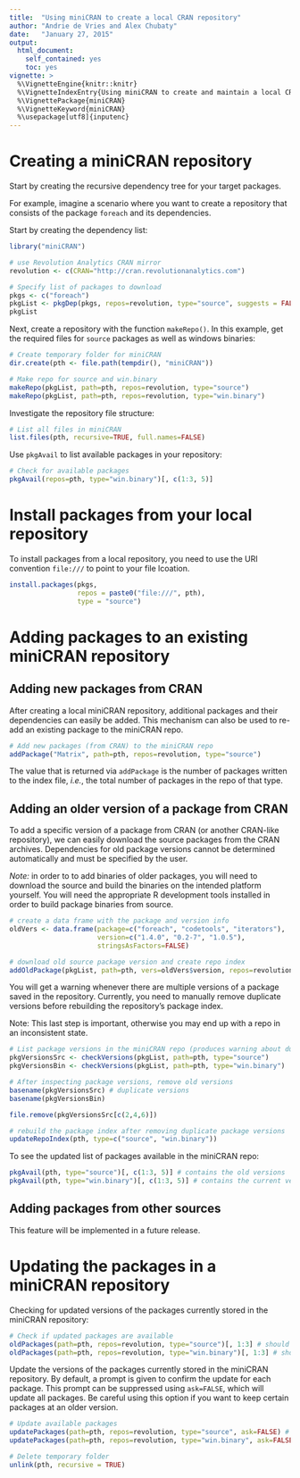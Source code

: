 ```yaml
---
title:  "Using miniCRAN to create a local CRAN repository"
author: "Andrie de Vries and Alex Chubaty"
date:   "January 27, 2015"
output:
  html_document:
    self_contained: yes
    toc: yes
vignette: >
  %\VignetteEngine{knitr::knitr}
  %\VignetteIndexEntry{Using miniCRAN to create and maintain a local CRAN repository}
  %\VignettePackage{miniCRAN}
  %\VignetteKeyword{miniCRAN}
  %\usepackage[utf8]{inputenc}
---
```


# Creating a miniCRAN repository

Start by creating the recursive dependency tree for your target packages.

For example, imagine a scenario where you want to create a repository that consists of the package `foreach` and its dependencies.
 
Start by creating the dependency list:

```r
library("miniCRAN")

# use Revolution Analytics CRAN mirror
revolution <- c(CRAN="http://cran.revolutionanalytics.com")

# Specify list of packages to download
pkgs <- c("foreach")
pkgList <- pkgDep(pkgs, repos=revolution, type="source", suggests = FALSE, )
pkgList
```

Next, create a repository with the function `makeRepo()`.  In this example, get the required files for `source` packages as well as windows binaries:

```r
# Create temporary folder for miniCRAN
dir.create(pth <- file.path(tempdir(), "miniCRAN"))

# Make repo for source and win.binary
makeRepo(pkgList, path=pth, repos=revolution, type="source")
makeRepo(pkgList, path=pth, repos=revolution, type="win.binary")
```


Investigate the repository file structure:

```r
# List all files in miniCRAN
list.files(pth, recursive=TRUE, full.names=FALSE)
```


Use `pkgAvail` to list available packages in your repository:

```r
# Check for available packages
pkgAvail(repos=pth, type="win.binary")[, c(1:3, 5)]
```

# Install packages from your local repository

To install packages from a local repository, you need to use the URI convention `file:///` to point to your file lcoation.

```r
install.packages(pkgs, 
                 repos = paste0("file:///", pth),
                 type = "source")
```


# Adding packages to an existing miniCRAN repository

## Adding new packages from CRAN

After creating a local miniCRAN repository, additional packages and their dependencies can easily be added. This mechanism can also be used to re-add an existing package to the miniCRAN repo.

```r
# Add new packages (from CRAN) to the miniCRAN repo
addPackage("Matrix", path=pth, repos=revolution, type="source")
```

The value that is returned via `addPackage` is the number of packages written to the index file, *i.e.*, the total number of packages in the repo of that type.

## Adding an older version of a package from CRAN

To add a specific version of a package from CRAN (or another CRAN-like repository), we can easily download the source packages from the CRAN archives. Dependencies for old package versions cannot be determined automatically and must be specified by the user.

*Note:* in order to to add binaries of older packages, you will need to download the source and build the binaries on the intended platform yourself. You will need the appropriate R development tools installed in order to build package binaries from source.

```r
# create a data frame with the package and version info
oldVers <- data.frame(package=c("foreach", "codetools", "iterators"),
                      version=c("1.4.0", "0.2-7", "1.0.5"),
                      stringsAsFactors=FALSE)

# download old source package version and create repo index
addOldPackage(pkgList, path=pth, vers=oldVers$version, repos=revolution, type="source")
```

You will get a warning whenever there are multiple versions of a package saved in the repository. Currently, you need to manually remove duplicate versions before rebuilding the repository's package index.

Note: This last step is important, otherwise you may end up with a repo in an inconsistent state.

```r
# List package versions in the miniCRAN repo (produces warning about duplicates)
pkgVersionsSrc <- checkVersions(pkgList, path=pth, type="source")
pkgVersionsBin <- checkVersions(pkgList, path=pth, type="win.binary")

# After inspecting package versions, remove old versions
basename(pkgVersionsSrc) # duplicate versions
basename(pkgVersionsBin)

file.remove(pkgVersionsSrc[c(2,4,6)])

# rebuild the package index after removing duplicate package versions
updateRepoIndex(pth, type=c("source", "win.binary"))
```

To see the updated list of packages available in the miniCRAN repo:

```r
pkgAvail(pth, type="source")[, c(1:3, 5)] # contains the old versions
pkgAvail(pth, type="win.binary")[, c(1:3, 5)] # contains the current versions
```



## Adding packages from other sources

This feature will be implemented in a future release.


# Updating the packages in a miniCRAN repository

Checking for updated versions of the packages currently stored in the miniCRAN repository:

```r
# Check if updated packages are available
oldPackages(path=pth, repos=revolution, type="source")[, 1:3] # should need update
oldPackages(path=pth, repos=revolution, type="win.binary")[, 1:3] # should be current
```


Update the versions of the packages currently stored in the miniCRAN repository. By default, a prompt is given to confirm the update for each package. This prompt can be suppressed using `ask=FALSE`, which will update all packages. Be careful using this option if you want to keep certain packages at an older version.

```r
# Update available packages
updatePackages(path=pth, repos=revolution, type="source", ask=FALSE) # should need update
updatePackages(path=pth, repos=revolution, type="win.binary", ask=FALSE) # should be current
```




```r
# Delete temporary folder
unlink(pth, recursive = TRUE)
```
